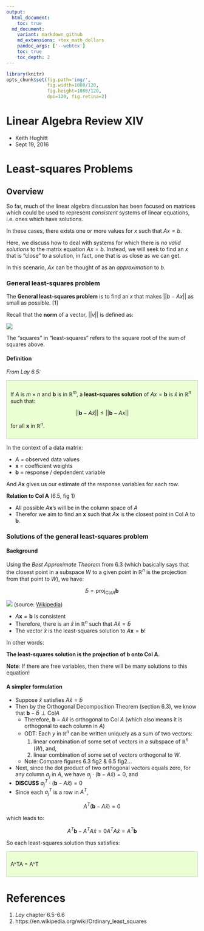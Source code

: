 ```yaml
---
output:
  html_document:
    toc: true
  md_document:
    variant: markdown_github
    md_extensions: +tex_math_dollars
    pandoc_args: ['--webtex']
    toc: true
    toc_depth: 2
---
```


```r
library(knitr)
opts_chunk$set(fig.path='img/',
               fig.width=1080/120,
               fig.height=1080/120,
               dpi=120, fig.retina=2)
```

<h1>Linear Algebra Review XIV</h1>

- Keith Hughitt
- Sept 19, 2016

Least-squares Problems
======================

Overview
--------

So far, much of the linear algebra discussion has been focused on matrices
which could be used to represent _consistent_ systems of linear equations, i.e.
ones which have solutions.

In these cases, there exists one or more values for $x$ such that $Ax = b$.

Here, we discuss how to deal with systems for which there is _no valid
solutions_ to the matrix equation $Ax = b$. Instead, we will seek to find an
$x$ that is "close" to a solution, in fact, one that is as close as we can get.

In this scenario, $Ax$ can be thought of as an _approximation_ to $b$.

### General least-squares problem

The **General least-squares problem** is to find an $x$ that makes $||b - Ax||$
as small as possible. [1]

Recall that the **norm** of a vector, $||v||$ is defined as:

![](../12-linear-algebra-review-xii/img/norm.png)

The "squares" in "least-squares" refers to the square root of the sum of
squares above.

#### Definition

_From Lay 6.5:_

<div style='background-color: #ebffd4; padding: 10px; border: 1px solid #ccc;'>
If $A$ is $m \times n$ and $\textbf{b}$ is in $ℝ^m$, a **least-squares
solution** of $Ax = \textbf{b}$ is $\hat{x}$ in $ℝ^n$ such that:

$$
||\textbf{b} - A\hat{x}|| \leq || \textbf{b} - Ax||
$$

for all $\textbf{x}$ in $ℝ^n$.
</div>

In the context of a data matrix:

- $A$ = observed data values
- $\textbf{x}$ = coefficient weights 
- $\textbf{b}$ = response / depdendent variable

And $A\textbf{x}$ gives us our estimate of the response variables for each row.

**Relation to Col A** (6.5, fig 1)

- All possible $A\textbf{x}$'s will be in the column space of $A$
- Therefor we aim to find an $\textbf{x}$ such that $A\textbf{x}$ is the
  closest point in Col A to $\textbf{b}$.

### Solutions of the general least-squares problem

#### Background

Using the _Best Approximate Theorem_ from 6.3 (which basically says that the
closest point in a subspace $W$ to a given point in $ℝ^n$ is the projection
from that point to $W$), we have:

$$
\hat{b} = \text{proj}_{\text{Col}A} \textbf{b}
$$

![](img/640px-OLS_geometric_interpretation.svg.png)
(source: [Wikipedia](https://en.wikipedia.org/wiki/Ordinary_least_squares#/media/File:OLS_geometric_interpretation.svg))

- $A\textbf{x} = \textbf{b}$ is consistent
- Therefore, there is an $\hat{x}$ in $ℝ^n$ such that $A\hat{x} = \hat{b}$
- The vector $\hat{x}$ is the least-squares solution to $A\textbf{x} = \textbf{b}$!

In other words:

**The least-squares solution is the projection of $\textbf{b}$ onto Col A.**

**Note**: If there are free variables, then there will be many solutions to
this equation!

#### A simpler formulation

- Suppose $\hat{x}$ satisfies $A\hat{x} = \hat{b}$
- Then by the Orthogonal Decomposition Theorem (section 6.3), we know that
  $\textbf{b} - \hat{b} \perp \text{Col} A$
	- Therefore, $\textbf{b} - A \hat{x}$ is orthogonal to Col $A$
	  (which also means it is orthogonal to each column in $A$)
	- ODT: Each $y$ in $ℝ^n$ can be written uniquely as a sum of two vectors:
		1. linear combination of some set of vectors in a subspace of $ℝ^n$ ($W$), and,
		2. linear combination of some set of vectors orthogonal to $W$.
	- Note: Compare figures 6.3 fig2 & 6.5 fig2...
- Next, since the dot product of two orthogonal vectors equals zero, for any 
  column $a_j$ in $A$, we have $a_j \cdot (\textbf{b} - A \hat{x}) = 0$, and
- **DISCUSS** $a_j^T \cdot (\textbf{b} - A \hat{x}) = 0$
- Since each $a_j^T$ is a row in $A^T$,

$$
A^T(\textbf{b} - A\hat{x}) = 0
$$

which leads to:

$$
A^T\textbf{b} - A^TA\hat{x} = 0
A^TA\hat{x} = A^T\textbf{b}
$$

So each least-squares solution thus satisfies:

<div style='background-color: #ebffd4; padding: 10px; border: 1px solid #ccc;'>
A^TA\textbf{x} = A^T\textbf{b}
</div>


References
==========

1. _Lay_ chapter 6.5-6.6
2. https://en.wikipedia.org/wiki/Ordinary_least_squares
